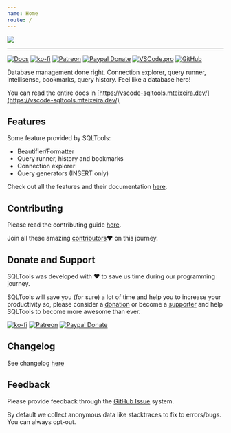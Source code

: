 ```yaml
---
name: Home
route: /
---
```


<p style={{ textAlign: 'center' }}>
  <img src="https://raw.githubusercontent.com/mtxr/vscode-sqltools/master/static/header-hero.svg?sanitize=true" />
</p>

<hr />

<p style={{ textAlign: 'center' }}>

[![Docs](https://img.shields.io/badge/docs-here-blueviolet?style=for-the-badge)](https://vscode-sqltools.mteixeira.dev)
[![ko-fi](https://ko-fi.com/img/githubbutton_sm.svg)](https://ko-fi.com/Y8Y487W9)
[![Patreon](https://img.shields.io/badge/patreon-support-blue.svg?style=for-the-badge)](https://www.patreon.com/mteixeira)
[![Paypal Donate](https://img.shields.io/badge/paypal-donate-blue.svg?style=for-the-badge)](https://www.paypal.com/cgi-bin/webscr?cmd=_s-xclick&hosted_button_id=RSMB6DGK238V8)
[![VSCode.pro](https://img.shields.io/badge/Supported%20by-VSCode%20Power%20User%20Course%20%E2%86%92-gray.svg?colorA=655BE1&colorB=4F44D6&style=for-the-badge)](https://a.paddle.com/v2/click/16413/111711?link=1227)
[![GitHub](https://img.shields.io/github/license/mtxr/vscode-sqltools?style=for-the-badge)](https://github.com/mtxr/vscode-sqltools/blob/master/LICENSE.md)

</p>

Database management done right. Connection explorer, query runner, intellisense, bookmarks, query history. Feel like a database hero!

You can read the entire docs in [https://vscode-sqltools.mteixeira.dev/](https://vscode-sqltools.mteixeira.dev/)

## Features

Some feature provided by SQLTools:

* Beautifier/Formatter
* Query runner, history and bookmarks
* Connection explorer
* Query generators (INSERT only)

Check out all the features and their documentation [here](http://vscode-sqltools.mteixeira.dev/features).

<DriversSection />

## Contributing

Please read the contributing guide [here](https://vscode-sqltools.mteixeira.dev/contributing).

Join all these amazing [contributors](https://github.com/mtxr/vscode-sqltools/graphs/contributors)❤️ on this journey.


## Donate and Support

SQLTools was developed with ♥ to save us time during our programming journey.

SQLTools will save you (for sure) a lot of time and help you to increase your productivity so, please consider a [donation](https://www.paypal.com/cgi-bin/webscr?cmd=_s-xclick&hosted_button_id=RSMB6DGK238V8) or become a [supporter](https://www.patreon.com/mteixeira) and help SQLTools to become more awesome than ever.

[![ko-fi](https://ko-fi.com/img/githubbutton_sm.svg)](https://ko-fi.com/Y8Y487W9)
[![Patreon](https://img.shields.io/badge/patreon-support-blue.svg?style=for-the-badge&logo=patreon)](https://www.patreon.com/mteixeira)
[![Paypal Donate](https://img.shields.io/badge/paypal-donate-blue.svg?style=for-the-badge&logo=paypal)](https://www.paypal.com/cgi-bin/webscr?cmd=_s-xclick&hosted_button_id=RSMB6DGK238V8)

## Changelog

See changelog [here](https://vscode-sqltools.mteixeira.dev/changelog)

## Feedback

Please provide feedback through the [GitHub Issue](https://github.com/mtxr/vscode-sqltools/issues) system.

By default we collect anonymous data like stacktraces to fix to errors/bugs. You can always opt-out.
